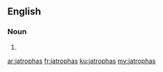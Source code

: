 ==English==

===Noun===
{{head|en|plural}}

# {{plural of|jatropha|lang=en}}

[[ar:jatrophas]]
[[fr:jatrophas]]
[[ku:jatrophas]]
[[my:jatrophas]]